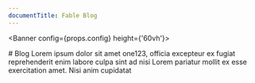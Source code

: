 ```yaml
---
documentTitle: Fable Blog
---
```



<Banner config={props.config} height={'60vh'}>
  <div style={{ maxWidth: '546px' }}>
    # Blog
    Lorem ipsum dolor sit amet one123, officia excepteur ex fugiat reprehenderit enim labore culpa sint ad nisi Lorem pariatur mollit ex esse exercitation amet. Nisi anim cupidatat 
  </div>
  
  <AllPosts manifest={props.manifest} config={props.config} />
</Banner>
